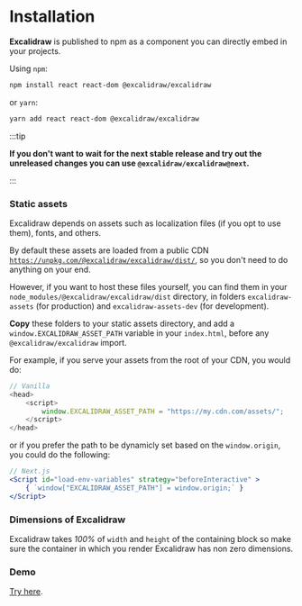 # Installation

**Excalidraw** is published to npm as a component you can directly embed in your projects.

Using `npm`:

```bash
npm install react react-dom @excalidraw/excalidraw
```

or `yarn`:

```bash
yarn add react react-dom @excalidraw/excalidraw
```

:::tip

**If you don't want to wait for the next stable release and try out the unreleased changes you can use `@excalidraw/excalidraw@next`.**

:::

### Static assets

Excalidraw depends on assets such as localization files (if you opt to use them), fonts, and others.

By default these assets are loaded from a public CDN [`https://unpkg.com/@excalidraw/excalidraw/dist/`](https://unpkg.com/@excalidraw/excalidraw/dist), so you don't need to do anything on your end.

However, if you want to host these files yourself, you can find them in your `node_modules/@excalidraw/excalidraw/dist` directory, in folders `excalidraw-assets` (for production) and `excalidraw-assets-dev` (for development).

**Copy** these folders to your static assets directory, and add a `window.EXCALIDRAW_ASSET_PATH` variable in your `index.html`, before any `@excalidraw/excalidraw` import.

For example, if you serve your assets from the root of your CDN, you would do:

```js
// Vanilla
<head>
    <script>
        window.EXCALIDRAW_ASSET_PATH = "https://my.cdn.com/assets/";
    </script>    
</head>
```

or if you prefer the path to be dynamicly set based on the `window.origin`, you could do the following:

```jsx
// Next.js
<Script id="load-env-variables" strategy="beforeInteractive" >
    { `window["EXCALIDRAW_ASSET_PATH"] = window.origin;` }
</Script>
```

### Dimensions of Excalidraw

Excalidraw takes _100%_ of `width` and `height` of the containing block so make sure the container in which you render Excalidraw has non zero dimensions.

### Demo

[Try here](https://codesandbox.io/s/excalidraw-ehlz3).
